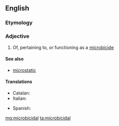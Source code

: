 ==English==

===Etymology===
{{suffix|microbicide|al|lang=en}}

===Adjective===
{{en-adj}}

# Of, pertaining to, or functioning as a [[microbicide]]

====See also====
* [[microstatic]]

====Translations====
{{trans-top|of, pertaining to, or functioning as a microbicide}}
* Catalan: {{t|ca|microbicida}}
* Italian: {{t|it|microbicida}}
{{trans-mid}}
* Spanish: {{t|es|microbicida}}
{{trans-bottom}}

[[mg:microbicidal]]
[[ta:microbicidal]]